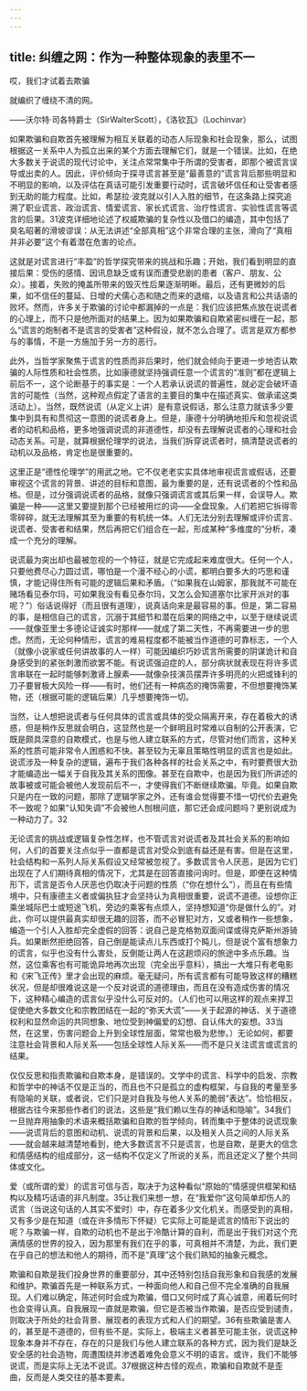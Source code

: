 ```yaml
---
---
---
```

title: 纠缠之网：作为一种整体现象的表里不一
---




哎，我们才试着去欺骗

就编织了缠绕不清的网。

——沃尔特·司各特爵士（SirWalterScott），《洛钦瓦》（Lochinvar）

如果欺骗和自欺首先被理解为相互关联着的动态人际现象和社会现象，那么，试图根据这一关系中人为孤立出来的某个方面去理解它们，就是一个错误。比如，在绝大多数关于说谎的现代讨论中，关注点常常集中于所谓的受害者，即那个被谎言误导或出卖的人。因此，评价倾向于探寻谎言甚至是“最善意的”谎言背后那些明显和不明显的影响，以及评估在真话可能引发重要行动时，谎言破坏信任和让受害者感到无助的能力程度。比如，希瑟拉·波克就以引人入胜的细节，在这条路上探究追溯了职业谎言、政治谎言、情爱谎言、家长式谎言、治疗性谎言、实验性谎言等谎言的后果。31波克详细地论述了权威欺骗的复杂性以及借口的编造，其中包括了臭名昭著的滑坡谬误：从无法讲述“全部真相”这个非常合理的主张，滑向了“真相并非必要”这个有着潜在危害的论点。

这就是对谎言进行“丰盈”的哲学探究带来的挑战和乐趣；开始，我们看到明显的直接后果：受伤的感情、因讯息缺乏或有误而遭受悲剧的患者（客户、朋友、公众）。接着，失败的掩盖所带来的毁灭性后果逐渐明晰。最后，还有更微妙的后果，如不信任的蔓延、日增的犬儒心态和随之而来的退缩，以及语言和公共话语的败坏。然而，许多关于欺骗的讨论中都漏掉的一点是：我们应该把焦点放在说谎者的心理上，而不只是他所面对的结果上。因为如果欺骗和自欺紧密纠缠在一起，那么“谎言的炮制者不是谎言的受害者”这种假设，就不怎么合理了。谎言是双方都参与的事情，不是一方施加于另一方的恶行。

此外，当哲学家聚焦于谎言的性质而非后果时，他们就会倾向于更进一步地否认欺骗的人际性质和社会性质。比如康德就坚持强调任意一个谎言的“准则”都在逻辑上前后不一，这个论断基于的事实是：一个人若承认说谎的普遍性，就必定会破坏语言的可能性（当然，这种观点假定了语言的主要目的集中在描述真实、做承诺这类活动上）。当然，既然说谎（从定义上讲）是有意说假话，那么注意力就该多少要集中到具有和贯彻这一意图的说谎者身上。但是，康德十分明确地拒斥和忽视说谎者的动机和品格，更多地强调说谎的非道德性，却没有去理解说谎者的心理和社会动态关系。可是，就算根据伦理学的说法，当我们拆穿说谎者时，搞清楚说谎者的动机以及品格，肯定也是很重要的。

这里正是“德性伦理学”的用武之地。它不仅老老实实具体地审视谎言或假话，还要审视这个谎言的背景、讲述的目标和意图，最为重要的是，还有说谎者的个性和品格。但是，过分强调说谎者的品格，就像只强调谎言或其后果一样，会误导人。欺骗是一种——这里又要提到那个已经被用烂的词——全盘现象。人们若把它拆得零零碎碎，就无法理解其至为重要的有机统一体。人们无法分别去理解或评价谎言、说谎者、受害者和结果，然后再把它们组合在一起，形成某种“多维度的”分析，凑成一个充分的理解。

说谎最为突出却也最被忽视的一个特征，就是它完成起来难度很大。任何一个人，只要他费尽心力圆过谎，哪怕是一个漫不经心的小谎，都明白要多大的巧思和谨慎，才能记得住所有可能的逻辑后果和矛盾。（“如果我在山姆家，那我就不可能在赌场看见泰尔玛，可如果我没有看见泰尔玛，又怎么会知道塞尔比家开派对的事呢？”）俗话说得好（而且很有道理），说真话向来是最容易的事。但是，第二容易的事，是相信自己的谎言，沉溺于其细节和潜在后果的网络之中，以至于继续说谎——就像亚里士多德论证诚实时那样——就成了第二天性，不再需要进一步的思虑。然而，无论何种情形，谎言的难易程度都不能被当作道德的可靠标志，一个人（就像小说家或任何讲故事的人一样）可能因编织巧妙谎言所需要的阴谋诡计和自身感受到的紧张刺激而欲罢不能。有说谎强迫症的人，部分病状就表现在将许多谎言串联在一起时能够刺激肾上腺素——就像杂技演员摆弄许多明亮的火把或锋利的刀子要冒极大风险一样——有时，他们还有一种病态的掩饰需要，不但想要掩饰某物，还（根据可能的逻辑后果）几乎想要掩饰一切。

当然，让人想把说谎者与任何具体的谎言或具体的受众隔离开来，存在着极大的诱惑，但是稍作反思就会明白，这显然也是一个鲜明且时常难以自制的公开表演，它既是颇具深意的自欺模式，也是与他人建立联系的方式，尽管对他们而言，这种关系的性质可能非常令人困惑和不快。甚至较为无辜且策略性明显的谎言也是如此。说谎涉及一种复杂的逻辑，遍布于我们各种各样的社会关系之中，有时要费很大劲才能编造出一幅关于自我及其关系的图像。甚至在自欺中，也是因为我们所讲述的故事被或可能会被他人发现前后不一，才使得我们不断继续欺骗。毕竟。如果自欺只是内在一致的问题，那除了逻辑学家之外，还有谁会觉得要不惜一切代价去避免不一致呢？如果“认知失调”不会被他人刨根问底，那它还会成问题吗？更别说成为一种动力了。32

无论谎言的挑战或逻辑复杂性怎样，也不管谎言对说谎者及其社会关系的影响如何，人们的首要关注点似乎一直都是谎言对受众到底有益还是有害。但是在这里，社会结构和一系列人际关系假设又经常被忽视了。多数谎言令人厌恶，是因为它们出现在了人们期待真相的情况下，尤其是在回答直接问询时。但是，即便在这种情形下，谎言是否令人厌恶也仍取决于问题的性质（“你在想什么”），而且在有些情境中，只有康德主义者或偏执狂才会坚持认为真相很重要，说谎不道德。设想你正乘坐城际巴士或短途飞机，旁边的乘客有点烦人，坚持想知道“你是做什么的”。对此，你可以提供最真实却很无趣的回答，而不必冒犯对方，又或者稍作一些想象，编造一个引人入胜却完全虚假的回答：说自己是克格勃双面间谍或得克萨斯州游骑兵。如果断然拒绝回答，自己倒是能读点儿东西或打个盹儿，但是说个富有想象力的谎言，似乎也没有什么害处，反倒能让两人在这趟烦闷的旅途中多点乐趣。当然，这位乘客也有可能诡异地再次出现（完全出乎意料），搞出一大堆只有老电影和《宋飞正传》里才会出现的麻烦。毫无疑问，所有谎言都有可能导致这样的糟糕状况，但是却很难说这是一个反对说谎的道德理由，而且在没有造成伤害的情况下，这种精心编造的谎言似乎没什么可反对的。（人们也可以用这样的观点来捍卫促使绝大多数文化和宗教团结在一起的“弥天大谎”——关于起源的神话、关于道德权利和显然命运的共同想象、地位受到神偏爱的幻想、自认伟大的妄想。33当然，在这里，伤害问题会上升到全球性层面，常常也极为悲惨。）无论如何，都要注意社会背景和人际关系——包括全球性人际关系——而不是只关注谎言或谎言的结果。

仅仅反思和指责欺骗和自欺本身，是错误的。文学中的谎言、科学中的启发、宗教和哲学中的神话不仅是正当的，而且也不只是孤立的虚构框架，与自我的考量至多有隐喻的关联，或者说，它们只是对自我及与他人关系的脆弱“表达”。恰恰相反，根据古往今来那些作者们的说法，这些是“我们赖以生存的神话和隐喻”。34我们一旦抛弃用抽象的术语来概括欺骗和自欺的哲学倾向，转而集中于整体的说谎现象——说谎背后的意图和动机、说谎的背景和后果，以及相关人员之间的人际关系——就会越来越清楚地看到，绝大多数谎言不只是谎言，也是自欺，是更大的信念和情感结构的组成部分，这一结构不仅定义了所说的关系，而且还定义了整个共同体或文化。

爱（或所谓的爱）的谎言可信与否，取决于为这种看似“原始的”情感提供框架和结构以及精巧话语的非凡制度。35让我们来想一想，在“我爱你”这句简单却伤人的谎言（当说这句话的人其实不爱时）中，存在着多少文化机关。而感受到的真相，又有多少是在知道（或在许多情形下怀疑）它实际上可能是谎言的情形下说出的呢？与欺骗一样，自欺的动机也不是出于冷酷计算的自利，而是出于我们对这个充满情感的世界的投入，因为那里有我们在乎的事，可真相并不清楚，为此，我们更在乎自己的想法和他人的期待，而不是“真理”这个我们熟知的抽象元概念。

欺骗和自欺是我们投身世界的重要部分，其中还特别包括自我形象和自我感的发展和维护。欺骗首先是一种联系方式，一种面向他人和自己但不完全准确的自我展现。人们难以确定，陈述何时会成为欺骗，借口又何时成了真心诚意，闹着玩何时也会变得认真。自我展现一直就是欺骗，但它是否被当作欺骗，是否应受到谴责，则取决于所处的社会背景、展现者的表现方式和人们的期望。36有些欺骗是害人的，甚至是不道德的，但有些不是。实际上，极端主义者甚至可能主张，说谎这种现象本身并不存在，存在的只是我们与他人建立联系的各种方式，因为我们是缺乏安全感的社会造物，周遭围绕并渗透着难免会意义不明的语言。或许，我们不能够说谎，而是实际上无法不说谎。37根据这种古怪的观点，欺骗和自欺就不是歪曲，反而是人类交往的基本要素。